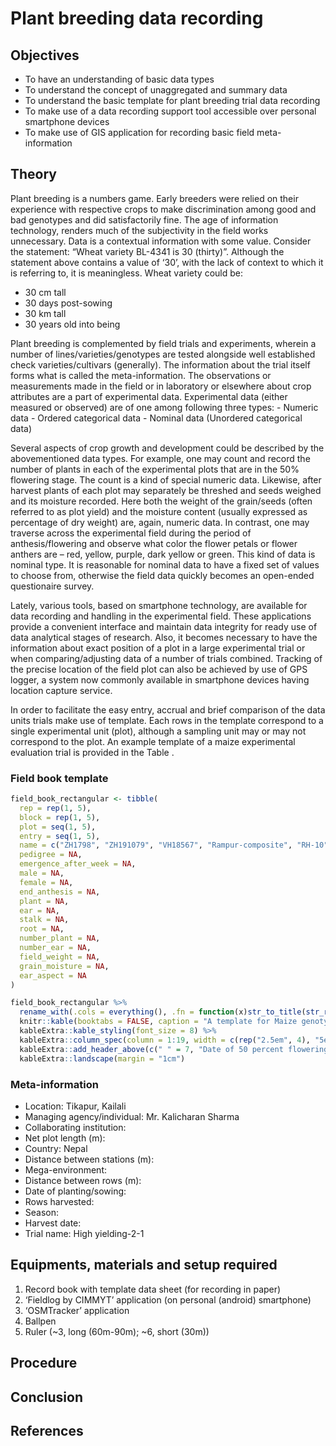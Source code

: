 # Plant breeding data recording {#practical-5}

## Objectives

- To have an understanding of basic data types
- To understand the concept of unaggregated and summary data
- To understand the basic template for plant breeding trial data recording
- To make use of a data recording support tool accessible over personal smartphone devices
- To make use of GIS application for recording basic field meta-information

## Theory

Plant breeding is a numbers game. Early breeders were relied on their experience with respective crops to make discrimination among good and bad genotypes and did satisfactorily fine. The age of information technology, renders much of the subjectivity in the field works unnecessary. Data is a contextual information with some value. Consider the statement: "Wheat variety BL-4341 is 30 (thirty)". Although the statement above contains a value of '30', with the lack of context to which it is referring to, it is meaningless. Wheat variety could be:

  - 30 cm tall
  - 30 days post-sowing
  - 30 km tall
  - 30 years old into being

Plant breeding is complemented by field trials and experiments, wherein a number of lines/varieties/genotypes are tested alongside well established check varieties/cultivars (generally). The information about the trial itself forms what is called the meta-information. The observations or measurements made in the field or in laboratory or elsewhere about crop attributes are a part of experimental data. Experimental data (either measured or observed) are of one among following three types:
  - Numeric data
  - Ordered categorical data
  - Nominal data (Unordered categorical data)

Several aspects of crop growth and development could be described by the abovementioned data types. For example, one may count and record the number of plants in each of the experimental plots that are in the 50% flowering stage. The count is a kind of special numeric data. Likewise, after harvest plants of each plot may separately be threshed and seeds weighed and its moisture recorded. Here both the weight of the grain/seeds (often referred to as plot yield) and the moisture content (usually expressed as percentage of dry weight) are, again, numeric data. In contrast, one may traverse across the experimental field during the period of anthesis/flowering and observe what color the flower petals or flower anthers are -- red, yellow, purple, dark yellow or green. This kind of data is nominal type. It is reasonable for nominal data to have a fixed set of values to choose from, otherwise the field data quickly becomes an open-ended questionaire survey. 

Lately, various tools, based on smartphone technology, are available for data recording and handling in the experimental field. These applications provide a convenient interface and maintain data integrity for ready use of data analytical stages of research. Also, it becomes necessary to have the information about exact position of a plot in a large experimental trial or when comparing/adjusting data of a number of trials combined. Tracking of the precise location of the field plot can also be achieved by use of GPS logger, a system now commonly available in smartphone devices having location capture service.

In order to facilitate the easy entry, accrual and brief comparison of the data units trials make use of template. Each rows in the template correspond to a single experimental unit (plot), although a sampling unit may or may not correspond to the plot. An example template of a maize experimental evaluation trial is provided in the Table \ref{tab:field-book}. 

### Field book template

```r
field_book_rectangular <- tibble(
  rep = rep(1, 5),
  block = rep(1, 5),
  plot = seq(1, 5),
  entry = seq(1, 5),
  name = c("ZH1798", "ZH191079", "VH18567", "Rampur-composite", "RH-10"),
  pedigree = NA,
  emergence_after_week = NA,
  male = NA,
  female = NA,
  end_anthesis = NA,
  plant = NA,
  ear = NA,
  stalk = NA,
  root = NA,
  number_plant = NA,
  number_ear = NA,
  field_weight = NA,
  grain_moisture = NA,
  ear_aspect = NA
)

field_book_rectangular %>% 
  rename_with(.cols = everything(), .fn = function(x)str_to_title(str_replace_all(x, "_", " "))) %>% 
  knitr::kable(booktabs = FALSE, caption = "A template for Maize genotype evaluation trial.") %>% 
  kableExtra::kable_styling(font_size = 8) %>% 
  kableExtra::column_spec(column = 1:19, width = c(rep("2.5em", 4), "5em", "3em", "4em", "3em", "3em", "4em", rep("3em", 9))) %>% 
  kableExtra::add_header_above(c(" " = 7, "Date of 50 percent flowering" = 2, " " = 1, "Height" = 2,  "Lodging" = 2, " " = 5)) %>% 
  kableExtra::landscape(margin = "1cm")
```

### Meta-information

- Location:	Tikapur, Kailali
- Managing agency/individual: Mr. Kalicharan Sharma
- Collaborating institution:
- Net plot length (m):
- Country: Nepal
- Distance between stations (m):
- Mega-environment:
- Distance between rows (m):
- Date of planting/sowing:
- Rows harvested:
- Season:
- Harvest date:
- Trial name:	High yielding-2-1			

## Equipments, materials and setup required

1. Record book with template data sheet (for recording in paper)
2. 'Fieldlog by CIMMYT' application (on personal (android) smartphone)
3. 'OSMTracker' application
4. Ballpen
5. Ruler (~3, long (60m-90m); ~6, short (30m))

## Procedure

## Conclusion

## References
